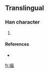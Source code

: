 ==Translingual==

===Han character===
{{Han char|rn=46|rad=山|as=08|sn=11|four=2276<sub>0</sub>|canj=山女女田 (UVVW)}}

# {{defn|Han|sort=山08}}

====References====
* {{Han ref|kx=0315.151|hdz=80016.120|uh=5D30|ud=23856|bh=D540|bd=54592}}

[[fr:崰]]